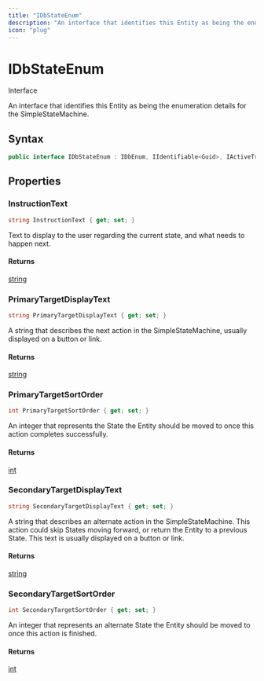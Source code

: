 ```yaml
---
title: "IDbStateEnum"
description: "An interface that identifies this Entity as being the enumeration details for the SimpleStateMachine."
icon: "plug"
---
```


# IDbStateEnum

<Badge variant="outline">Interface</Badge>

An interface that identifies this Entity as being the enumeration details for the SimpleStateMachine.

## Syntax

```csharp
public interface IDbStateEnum : IDbEnum, IIdentifiable<Guid>, IActiveTrackable, IHumanReadable, ISortable
```

## Properties

### InstructionText

```csharp
string InstructionText { get; set; }
```

Text to display to the user regarding the current state, and what needs to happen next.

#### Returns

[string](https://learn.microsoft.com/dotnet/api/system.string)

### PrimaryTargetDisplayText

```csharp
string PrimaryTargetDisplayText { get; set; }
```

A string that describes the next action in the SimpleStateMachine, usually displayed on a button or link.

#### Returns

[string](https://learn.microsoft.com/dotnet/api/system.string)

### PrimaryTargetSortOrder

```csharp
int PrimaryTargetSortOrder { get; set; }
```

An integer that represents the State the Entity should be moved to once this action completes successfully.

#### Returns

[int](https://learn.microsoft.com/dotnet/api/system.int32)

### SecondaryTargetDisplayText

```csharp
string SecondaryTargetDisplayText { get; set; }
```

A string that describes an alternate action in the SimpleStateMachine. This action could skip States moving forward, or return the Entity to a previous State. This text is usually displayed on a button or link.

#### Returns

[string](https://learn.microsoft.com/dotnet/api/system.string)

### SecondaryTargetSortOrder

```csharp
int SecondaryTargetSortOrder { get; set; }
```

An integer that represents an alternate State the Entity should be moved to once this action is finished.

#### Returns

[int](https://learn.microsoft.com/dotnet/api/system.int32)



